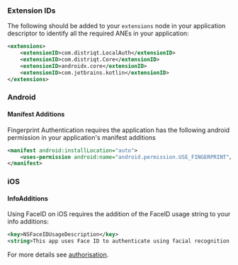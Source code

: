 
### Extension IDs

The following should be added to your `extensions` node in your application descriptor to identify all the required ANEs in your application:

```xml
<extensions>
    <extensionID>com.distriqt.LocalAuth</extensionID>
    <extensionID>com.distriqt.Core</extensionID>
    <extensionID>androidx.core</extensionID>
    <extensionID>com.jetbrains.kotlin</extensionID>
</extensions>
```



### Android

#### Manifest Additions

Fingerprint Authentication requires the application has the following android permission in your 
application's manifest additions 

```xml
<manifest android:installLocation="auto">
	<uses-permission android:name="android.permission.USE_FINGERPRINT"/>
</manifest> 
```


### iOS

#### InfoAdditions

Using FaceID on iOS requires the addition of the FaceID usage string to your info additions:


```xml
<key>NSFaceIDUsageDescription</key>
<string>This app uses Face ID to authenticate using facial recognition.</string>
```

For more details see [authorisation](../request-authorisation.md).

